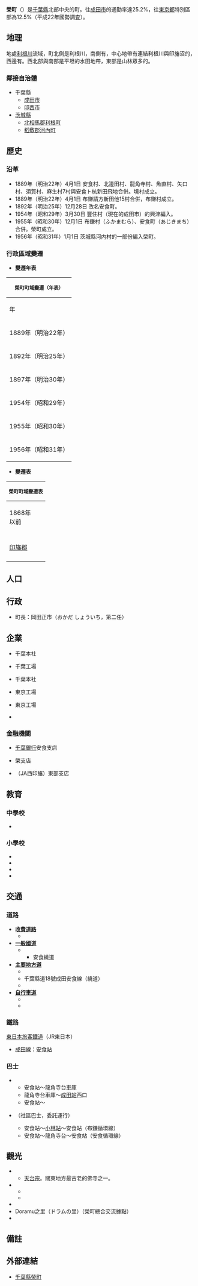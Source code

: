 {{Otheruses|subject=位於日本[[千葉縣|千葉縣]]的自治體}}
{{日本町村|
自治體名=榮|
町村=町|
圖像=[[File:Ajiki-STA.jpg|240px]]|
圖像說明=[[安食站|安食站]]|
町村章=|
日文原名=栄町|
平假名=さかえまち|
羅馬字拼音=Sakae-machi|
都道府縣=千葉縣|
支廳=|
郡=印旛郡|
編號=12329-3|
面積=32.46|
邊界未定=|
人口=20,932|
人口密度=644|
統計時間= 2015年5月1日|
自治體=[[成田市|成田市]]、[[印西市|印西市]]<br />'''[[茨城縣|茨城縣]]'''：[[利根町|利根町]]|
樹=|
花= |
鳥=|
其他象徵物=|
其他象徵=|
郵遞區號=270-1592|
所在地=印旛郡榮町安食台1丁目2番|
電話號碼=476-95-1111|
外部連結=http://www.town.sakae.chiba.jp/|
經度=|
緯度=|
地圖=[[File:Sakae_in_Chiba_Prefecture_Ja.svg|250px]]|
註記=
}}
'''榮町'''（{{jpn|j=栄町|hg=さかえまち|rm=Sakae machi|f=y}}）是[[千葉縣|千葉縣]]北部中央的町。往[[成田市|成田市]]的通勤率達25.2%，往[[東京都|東京都]]特別區部為12.5%（平成22年國勢調査）。

== 地理 ==
地處[[利根川|利根川]]流域，町北側是利根川，南側有{{link-ja|印旛沼|印旛沼}}，中心地帶有連結利根川與印旛沼的{{link-ja|長門川|長門川}}，西邊有{{link-ja|將監川|将監川}}。西北部與南部是平坦的水田地帶，東部是山林眾多的{{link-ja|下總台地|下総台地}}。

=== 鄰接自治體 ===
* 千葉縣
** [[成田市|成田市]]
** [[印西市|印西市]]
* [[茨城縣|茨城縣]]
** [[北相馬郡|北相馬郡]][[利根町|利根町]]
** [[稻敷郡|稻敷郡]][[河內町|河內町]]

== 歷史 ==
=== 沿革 ===
*1889年（明治22年）4月1日 安食村、北邊田村、龍角寺村、魚直村、矢口村、須賀村、麻生村7村與安食ト杭新田飛地合併。境村成立。
*1889年（明治22年）4月1日 布鎌請方新田他15村合併，布鎌村成立。
*1892年（明治25年）12月28日 改名安食町。
*1954年（昭和29年）3月30日 豐住村（現在的成田市）的興津編入。
*1955年（昭和30年）12月1日 布鎌村（ふかまむら）、安食町（あじきまち）合併。榮町成立。
*1956年（昭和31年）1月1日 茨城縣河内村的一部份編入榮町。

=== 行政區域變遷 ===
* '''變遷年表'''
{| class="wikitable navbox collapsible collapsed" style="font-size:x-small"
|-
! colspan="3" style="font-size:small" | 榮町町域變遷（年表）
|-
! 年
! 月日
! 現榮町町域鄉關行政區域變遷
|-
| 1889年（明治22年）
| 4月1日
| style="text-align:left" | [[町村制|町村制]]施行，成立以下各村。<ref>角川日本地名大辞典編纂委員会『[[角川日本地名大辞典|角川日本地名大辞典]] 8 茨城県』、[[角川書店|角川書店]]、1983年 ISBN 4040010809より</ref><ref>角川日本地名大辞典編纂委員会『角川日本地名大辞典 12 千葉県』、[[角川書店|角川書店]]、1984年 ISBN 4040011201より</ref>
* {{link-ja|下埴生郡|下埴生郡}}
** '''境村''' ← 安食村、龍角寺村、酒直村、麻生村、須賀村、北邊田村、矢口村
** '''{{link-ja|豐住村|豊住村}}''' ← 北羽鳥村、南羽鳥村、龍台村、興津村、安西新田村、田川村、佐野村、長沼村
* [[印旛郡|印旛郡]]
** '''{{link-ja|布鎌村|布鎌村}}''' ← 布鎌酒直新田、布鎌下和田新田、布鎌四谷新田、布鎌脇川新田、布鎌請方新田、布鎌長門谷新田、<br />布鎌押付新田、布鎌上曾根新田、布鎌中谷新田、布鎌四箇村新田、布鎌太郎右衛門新田、布鎌南新田、<br />布鎌西新田、布鎌大森新田、三和村、北布鎌村
|-
| 1892年（明治25年）
| 12月28日
| style="text-align:left" | 境村施行町制改稱'''{{link-ja|安食町|安食町}}'''。
|-
| 1897年（明治30年）
| 4月1日
| style="text-align:left" | 下埴生郡編入印旛郡。
|-
| 1954年（昭和29年）
| 3月30日
| style="text-align:left" | 豐住村一部分（興津）編入安食町。
|-
| 1955年（昭和30年）
| 12月1日
| style="text-align:left" | 安食町與布鎌村合併成立'''榮町'''。
|-
| 1956年（昭和31年）
| 1月1日
| style="text-align:left" | [[茨城縣|茨城縣]]河內村一部分（生板鍋子新田、龍崎町歩各一部分）編入榮町。
|}

* '''變遷表'''
{| class="wikitable navbox collapsible collapsed" style="font-size:x-small"
|-
! colspan="10" style="font-size:small" | 榮町町域變遷表
|-
! colspan="3" | 1868年<br />以前
! 明治元年 - 明治22年
! 明治22年<br />4月1日
! colspan="2" | 明治22年 - 昭和64年
! 平成元年 - 現在
! 現在
|-
| rowspan="8" | {{link-ja|下埴生郡|下埴生郡}}
| bgcolor="#99CCFF" |
| bgcolor="#99CCFF" colspan="2" | 安食村
| bgcolor="#99CCFF" rowspan="7" | ''境村''
| rowspan="8" | 明治30年4月1日<br />編入[[印旛郡|印旛郡]]
| bgcolor="#66FFFF" rowspan="7" | 明治25年12月28日<br />町制改稱''{{link-ja|安食町|安食町}}''<br />昭和30年12月1日<br />'''榮町'''
| bgcolor="#66FFFF" rowspan="30" | '''榮町'''
| bgcolor="#66FFFF" rowspan="30" | '''榮町'''
|-
| bgcolor="#99CCFF" |
| bgcolor="#99CCFF" colspan="2" | 龍角寺村
|-
| bgcolor="#99CCFF" |
| bgcolor="#99CCFF" colspan="2" | 酒直村
|-
| bgcolor="#99CCFF" |
| bgcolor="#99CCFF" colspan="2" | 麻生村
|-
| bgcolor="#99CCFF" |
| bgcolor="#99CCFF" colspan="2" | 須賀村
|-
| bgcolor="#99CCFF" |
| bgcolor="#99CCFF" colspan="2" | 北邊田村
|-
| bgcolor="#99CCFF" |
| bgcolor="#99CCFF" colspan="2" | 矢口村
|-
| bgcolor="#99CCFF" |
| bgcolor="#99CCFF" colspan="2" | 興津村
| bgcolor="#99CCFF" | ''{{link-ja|豐住村|豊住村}}''<br />一部分
| bgcolor="#66FFFF" | 昭和29年3月30日<br />編入安食町
|-
| rowspan="20" | [[印旛郡|印旛郡]]
| bgcolor="#99CCFF" |
| bgcolor="#99CCFF" colspan="2" | 布鎌酒直新田
| bgcolor="#99CCFF" rowspan="20" | ''布鎌村''
| bgcolor="#99CCFF" rowspan="20" | ''{{link-ja|布鎌村|布鎌村}}''
| bgcolor="#66FFFF" rowspan="20" | 昭和30年12月1日<br />'''榮町'''
|-
| bgcolor="#99CCFF" |
| bgcolor="#99CCFF" colspan="2" | 布鎌下和田新田
|-
| bgcolor="#99CCFF" |
| bgcolor="#99CCFF" colspan="2" | 布鎌四谷新田
|-
| bgcolor="#99CCFF" |
| bgcolor="#99CCFF" colspan="2" | 布鎌脇川新田
|-
| bgcolor="#99CCFF" |
| bgcolor="#99CCFF" colspan="2" | 布鎌請方新田
|-
| bgcolor="#99CCFF" |
| bgcolor="#99CCFF" colspan="2" | 布鎌長門谷新田
|-
| bgcolor="#99CCFF" |
| bgcolor="#99CCFF" colspan="2" | 布鎌押付新田
|-
| bgcolor="#99CCFF" |
| bgcolor="#99CCFF" colspan="2" | 布鎌上曽根新田
|-
| bgcolor="#99CCFF" |
| bgcolor="#99CCFF" colspan="2" | 布鎌中谷新田
|-
| bgcolor="#99CCFF" |
| bgcolor="#99CCFF" colspan="2" | 布鎌四箇村新田
|-
| bgcolor="#99CCFF" |
| bgcolor="#99CCFF" colspan="2" | 布鎌太郎右衛門新田
|-
| bgcolor="#99CCFF" |
| bgcolor="#99CCFF" colspan="2" | 布鎌南新田
|-
| bgcolor="#99CCFF" |
| bgcolor="#99CCFF" colspan="2" | 布鎌西新田
|-
| bgcolor="#99CCFF" |
| bgcolor="#99CCFF" colspan="2" | 布鎌大森新田
|-
| bgcolor="#99CCFF" |
| bgcolor="#99CCFF" | 布鎌利右衛門新田
| bgcolor="#99CCFF" rowspan="3" | 明治13年<br />三和村
|-
| bgcolor="#99CCFF" |
| bgcolor="#99CCFF" | 布鎌源五左衛門新田
|-
| bgcolor="#99CCFF" |
| bgcolor="#99CCFF" | 布鎌七右衛門新田
|-
| bgcolor="#99CCFF" |
| bgcolor="#99CCFF" | 布鎌北新田
| bgcolor="#99CCFF" rowspan="3" | 明治8年<br />北布鎌村
|-
| bgcolor="#99CCFF" |
| bgcolor="#99CCFF" | 布鎌横須賀新田
|-
| bgcolor="#99CCFF" |
| bgcolor="#99CCFF" | 布鎌押砂新田
|-
| rowspan="2" | {{link-ja|河內郡 (茨城縣)|河内郡 (茨城県)|河內郡}}
| bgcolor="#99CCFF" |
| bgcolor="#99CCFF" colspan="2" | 生板鍋子新田一部分
| bgcolor="#99CCFF" rowspan="2" | ''{{link-ja|生板村|生板村}}''<br />一部分
| rowspan="2" | 明治29年4月1日<br />[[稻敷郡|稻敷郡]]成立
| bgcolor="#66FFFF" rowspan="2" | 昭和30年5月3日<br />''[[河內町|河內村]]''<br />昭和31年1月1日<br />編入榮町
|-
| bgcolor="#99CCFF" |
| bgcolor="#99CCFF" colspan="2" | 龍崎町步一部分
|}

== 人口 ==
{{日本人口統計|code=12329|name=榮町|location=Sakae, Chiba}}

== 行政 ==
* 町長：岡田正市（おかだ しょういち，第二任）

== 企業 ==
* {{link-ja|日本食研控股|日本食研ホールディングス}}千葉本社
* {{link-ja|日本食研製造|日本食研製造}}千葉工場
* {{link-ja|KEIO產業|ケーオー産業}}千葉本社
* {{link-ja|紀文食品|紀文食品}}東京工場
* {{link-ja|四葉乳業|よつ葉乳業}}東京工場
* {{link-ja|NARITAYA|ナリタヤ}}

=== 金融機關 ===
* [[千葉銀行|千葉銀行]]安食支店
* {{link-ja|京葉銀行|京葉銀行}}榮支店
* {{link-ja|西印旛農業協同組合|西印旛農業協同組合}}（JA西印旛）東部支店

== 教育 ==
=== 中學校 ===
* {{link-ja|榮町立榮中學校|栄町立栄中学校}}

=== 小學校 ===
* {{link-ja|榮町立安食台小學校|栄町立安食台小学校}}
* {{link-ja|榮町立龍角寺台小學校|栄町立竜角寺台小学校}}
* {{link-ja|榮町立安食小學校|栄町立安食小学校}}
* {{link-ja|榮町立布鎌小學校|栄町立布鎌小学校}}

== 交通 ==
=== 道路 ===
* '''[[收費道路|收費道路]]'''
** {{link-ja|若草大橋收費道路|若草大橋有料道路}}
* '''[[一般國道|一般國道]]'''
** {{link-ja|國道356號|国道356号}}
*** 安食繞道
* '''[[主要地方道|主要地方道]]'''
** {{link-ja|千葉縣道18號成田安食線|千葉県道18号成田安食線}}
** 千葉縣道18號成田安食線（繞道）
** {{link-ja|千葉縣道68號美浦榮線|千葉県道68号美浦栄線}}
* '''[[自行車道|自行車道]]'''
** {{link-ja|千葉縣道406號八千代印旛榮自行車道線|千葉県道406号八千代印旛栄自転車道線}}
** {{link-ja|千葉縣道409號佐原我孫子自行車道線|千葉県道409号佐原我孫子自転車道線}}

=== 鐵路 ===
; [[東日本旅客鐵道|東日本旅客鐵道]]（JR東日本）
* [[成田線|成田線]]：[[安食站|安食站]]

=== 巴士 ===
* {{link-ja|千葉交通|千葉交通}}
** 安食站～龍角寺台車庫
** 龍角寺台車庫～[[成田站|成田站]]西口
** 安食站～{{link-ja|永旺夢樂城成田|イオンモール成田}}
* {{link-ja|榮町循環巴士|栄町循環バス}}（社區巴士，委託{{link-ja|New東豐|ニュー東豊}}運行）
** 安食站～[[小林站_(千葉縣)|小林站]]～安食站（布鎌循環線）
** 安食站～龍角寺台～安食站（安食循環線）

== 觀光 ==
* {{link-ja|龍角寺|龍角寺}}
** [[天台宗|天台宗]]。關東地方最古老的佛寺之一。
* {{link-ja|龍角寺古墳群|龍角寺古墳群}}
** {{link-ja|龍角寺岩屋古墳|龍角寺岩屋古墳|岩屋古墳}}
** {{link-ja|淺間山古墳 (榮町)|浅間山古墳 (栄町)|淺間山古墳}}
* {{link-ja|千葉縣立房總之村|千葉県立房総のむら}}
* Doramu之里（ドラムの里）（榮町總合交流據點）
* {{link-ja|印旛沼|印旛沼}}

== 備註 ==
{{Reflist}}

== 外部連結 ==
{{commonscat|Sakae, Chiba}}
* [http://www.town.sakae.chiba.jp/ 千葉縣榮町] {{Wayback|url=http://www.town.sakae.chiba.jp/ |date=20201130200227 }}

{{千葉縣}}{{Authority control}}